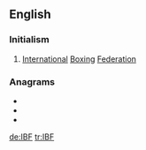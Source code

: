 ==English==

===Initialism===
{{rfc-header|Initialism}}
{{head|en|initialism}}

# [[international|International]] [[boxing|Boxing]] [[federation|Federation]]

===Anagrams===
* {{l|en|BFI}}
* {{l|en|FBI}}
* {{l|en|fib}}

[[de:IBF]]
[[tr:IBF]]